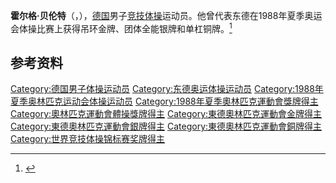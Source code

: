 {{NoteTA|G1=Sports}}
'''霍尔格·贝伦特'''（{{lang-de|Holger Behrendt}}，{{bd|1964年|1月29日||}}），[[德国|德国]]男子[[竞技体操|竞技体操]]运动员。他曾代表东德在1988年夏季奥运会体操比赛上获得吊环金牌、团体全能银牌和单杠铜牌。<ref>{{Cite web|title=Holger BEHRENDT|url=https://www.olympic.org/holger-behrendt|accessdate=2021-03-27|work=International Olympic Committee}}</ref>

== 参考资料 ==
{{reflist}}

{{奥林匹克运动会体操比赛男子吊环冠军}}

{{Authority control}}
{{DEFAULTSORT:Behrendt, Holger}}
[[Category:德国男子体操运动员|Category:德国男子体操运动员]]
[[Category:东德奥运体操运动员|Category:东德奥运体操运动员]]
[[Category:1988年夏季奥林匹克运动会体操运动员|Category:1988年夏季奥林匹克运动会体操运动员]]
[[Category:1988年夏季奧林匹克運動會獎牌得主|Category:1988年夏季奧林匹克運動會獎牌得主]]
[[Category:奧林匹克運動會體操獎牌得主|Category:奧林匹克運動會體操獎牌得主]]
[[Category:東德奧林匹克運動會金牌得主|Category:東德奧林匹克運動會金牌得主]]
[[Category:東德奧林匹克運動會銀牌得主|Category:東德奧林匹克運動會銀牌得主]]
[[Category:東德奧林匹克運動會銅牌得主|Category:東德奧林匹克運動會銅牌得主]]
[[Category:世界竞技体操锦标赛奖牌得主|Category:世界竞技体操锦标赛奖牌得主]]